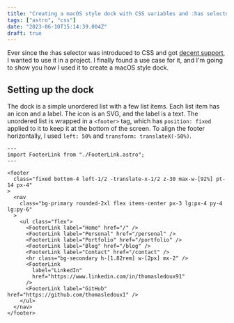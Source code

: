 ```yaml
---
title: "Creating a macOS style dock with CSS variables and :has selector"
tags: ["astro", "css"]
date: "2023-06-10T15:14:39.004Z"
draft: true
---
```


Ever since the :has selector was introduced to CSS and got [decent support](https://caniuse.com/css-has), I wanted to use it in a project. I finally found a use case for it, and I'm going to show you how I used it to create a macOS style dock.

## Setting up the dock

The dock is a simple unordered list with a few list items. Each list item has an icon and a label. The icon is an SVG, and the label is a text. The unordered list is wrapped in a `<footer>` tag, which has `position: fixed` applied to it to keep it at the bottom of the screen.
To align the footer horizontally, I used `left: 50%` and `transform: translateX(-50%)`.

```astro
---
import FooterLink from "./FooterLink.astro";
---

<footer
  class="fixed bottom-4 left-1/2 -translate-x-1/2 z-30 max-w-[92%] pt-14 px-4"
>
  <nav
    class="bg-primary rounded-2xl flex items-center px-3 lg:px-4 py-4 lg:py-6"
  >
    <ul class="flex">
      <FooterLink label="Home" href="/" />
      <FooterLink label="Personal" href="/personal" />
      <FooterLink label="Portfolio" href="/portfolio" />
      <FooterLink label="Blog" href="/blog" />
      <FooterLink label="Contact" href="/contact" />
      <hr class="bg-secondary h-[1.82rem] w-[2px] mx-2" />
      <FooterLink
        label="LinkedIn"
        href="https://www.linkedin.com/in/thomasledoux91"
      />
      <FooterLink label="GitHub" href="https://github.com/thomasledoux1" />
    </ul>
  </nav>
</footer>
```
